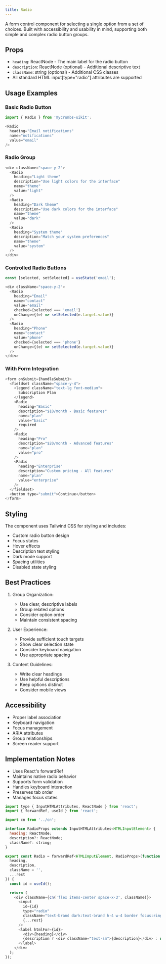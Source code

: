 ```yaml
---
title: Radio 
---
```


A form control component for selecting a single option from a set of choices. Built with accessibility and usability in mind, supporting both simple and complex radio button groups.

## Props

- `heading`: ReactNode - The main label for the radio button
- `description`: ReactNode (optional) - Additional descriptive text
- `className`: string (optional) - Additional CSS classes
- All standard HTML input[type="radio"] attributes are supported

## Usage Examples

### Basic Radio Button
```javascript
import { Radio } from 'mycrumbs-uikit';

<Radio
  heading="Email notifications"
  name="notifications"
  value="email"
/>
```

### Radio Group
```javascript
<div className="space-y-2">
  <Radio
    heading="Light theme"
    description="Use light colors for the interface"
    name="theme"
    value="light"
  />
  <Radio
    heading="Dark theme"
    description="Use dark colors for the interface"
    name="theme"
    value="dark"
  />
  <Radio
    heading="System theme"
    description="Match your system preferences"
    name="theme"
    value="system"
  />
</div>
```

### Controlled Radio Buttons
```javascript
const [selected, setSelected] = useState('email');

<div className="space-y-2">
  <Radio
    heading="Email"
    name="contact"
    value="email"
    checked={selected === 'email'}
    onChange={(e) => setSelected(e.target.value)}
  />
  <Radio
    heading="Phone"
    name="contact"
    value="phone"
    checked={selected === 'phone'}
    onChange={(e) => setSelected(e.target.value)}
  />
</div>
```

### With Form Integration
```javascript
<form onSubmit={handleSubmit}>
  <fieldset className="space-y-4">
    <legend className="text-lg font-medium">
      Subscription Plan
    </legend>
    <Radio
      heading="Basic"
      description="$10/month - Basic features"
      name="plan"
      value="basic"
      required
    />
    <Radio
      heading="Pro"
      description="$20/month - Advanced features"
      name="plan"
      value="pro"
    />
    <Radio
      heading="Enterprise"
      description="Custom pricing - All features"
      name="plan"
      value="enterprise"
    />
  </fieldset>
  <button type="submit">Continue</button>
</form>
```

## Styling

The component uses Tailwind CSS for styling and includes:
- Custom radio button design
- Focus states
- Hover effects
- Description text styling
- Dark mode support
- Spacing utilities
- Disabled state styling

## Best Practices

1. Group Organization:
   - Use clear, descriptive labels
   - Group related options
   - Consider option order
   - Maintain consistent spacing

2. User Experience:
   - Provide sufficient touch targets
   - Show clear selection state
   - Consider keyboard navigation
   - Use appropriate spacing

3. Content Guidelines:
   - Write clear headings
   - Use helpful descriptions
   - Keep options distinct
   - Consider mobile views

## Accessibility

- Proper label association
- Keyboard navigation
- Focus management
- ARIA attributes
- Group relationships
- Screen reader support

## Implementation Notes

- Uses React's forwardRef
- Maintains native radio behavior
- Supports form validation
- Handles keyboard interaction
- Preserves tab order
- Manages focus states



```javascript
import type { InputHTMLAttributes, ReactNode } from 'react';
import { forwardRef, useId } from 'react';

import cn from '../cn';

interface RadioProps extends InputHTMLAttributes<HTMLInputElement> {
  heading: ReactNode;
  description?: ReactNode;
  className?: string;
}

export const Radio = forwardRef<HTMLInputElement, RadioProps>(function Radio({
  heading,
  description,
  className = '',
  ...rest
}) {
  const id = useId();

  return (
    <div className={cn('flex items-center space-x-3', className)}>
      <input
        id={id}
        type="radio"
        className="text-brand dark:text-brand h-4 w-4 border focus:ring-0 focus:ring-offset-0"
        {...rest}
      />
      <label htmlFor={id}>
        <div>{heading}</div>
        {description ? <div className="text-sm">{description}</div> : null}
      </label>
    </div>
  );
});

```